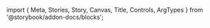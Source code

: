 ﻿import { Meta, Stories, Story, Canvas, Title, Controls, ArgTypes } from '@storybook/addon-docs/blocks';

<Meta of={S1}/>
<Title />
<SourceCode code={rawCode}/>

## Examples
<Stories layout={"centered"}/>

See the examples code:

<SourceCode code={exampleCode}/>

<ArgTypes of={S1}/>

